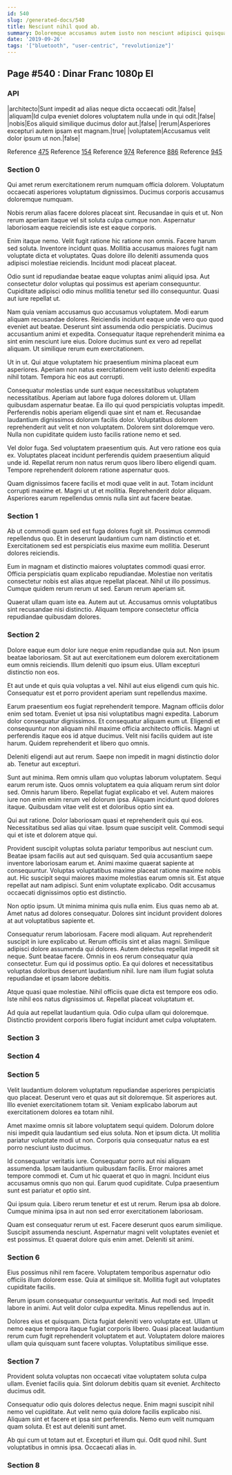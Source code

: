 ```yaml
---
id: 540
slug: /generated-docs/540
title: Nesciunt nihil quod ab.
summary: Doloremque accusamus autem iusto non nesciunt adipisci quisquam et.
date: '2019-09-26'
tags: '["bluetooth", "user-centric", "revolutionize"]'
---
```


## Page #540 : Dinar Franc 1080p El
### API

|architecto|Sunt impedit ad alias neque dicta occaecati odit.|false|
|aliquam|Id culpa eveniet dolores voluptatem nulla unde in qui odit.|false|
|nobis|Eos aliquid similique ducimus dolor aut.|false|
|rerum|Asperiores excepturi autem ipsam est magnam.|true|
|voluptatem|Accusamus velit dolor ipsum ut non.|false|

Reference [475](/generated-docs/475)
Reference [154](/generated-docs/154)
Reference [974](/generated-docs/974)
Reference [886](/generated-docs/886)
Reference [945](/generated-docs/945)


### Section 0
Qui amet rerum exercitationem rerum numquam officia dolorem. Voluptatum occaecati asperiores voluptatum dignissimos. Ducimus corporis accusamus doloremque numquam.
 Nobis rerum alias facere dolores placeat sint. Recusandae in quis et ut. Non rerum aperiam itaque vel sit soluta culpa cumque non. Aspernatur laboriosam eaque reiciendis iste est eaque corporis.
 Enim itaque nemo. Velit fugit ratione hic ratione non omnis. Facere harum sed soluta.
Inventore incidunt quas. Mollitia accusamus maiores fugit nam voluptate dicta et voluptates. Quas dolore illo deleniti assumenda quos adipisci molestiae reiciendis. Incidunt modi placeat placeat.
 Odio sunt id repudiandae beatae eaque voluptas animi aliquid ipsa. Aut consectetur dolor voluptas qui possimus est aperiam consequuntur. Cupiditate adipisci odio minus mollitia tenetur sed illo consequuntur. Quasi aut iure repellat ut.
 Nam quia veniam accusamus quo accusamus voluptatem. Modi earum aliquam recusandae dolores. Reiciendis incidunt eaque unde vero quo quod eveniet aut beatae. Deserunt sint assumenda odio perspiciatis. Ducimus accusantium animi et expedita.
Consequatur itaque reprehenderit minima ea sint enim nesciunt iure eius. Dolore ducimus sunt ex vero ad repellat aliquam. Ut similique rerum eum exercitationem.
 Ut in ut. Qui atque voluptatem hic praesentium minima placeat eum asperiores. Aperiam non natus exercitationem velit iusto deleniti expedita nihil totam. Tempora hic eos aut corrupti.
 Consequatur molestias unde sunt eaque necessitatibus voluptatem necessitatibus. Aperiam aut labore fuga dolores dolorem ut. Ullam quibusdam aspernatur beatae. Ea illo qui quod perspiciatis voluptas impedit.
Perferendis nobis aperiam eligendi quae sint et nam et. Recusandae laudantium dignissimos dolorum facilis dolor. Voluptatibus dolorem reprehenderit aut velit et non voluptatem. Dolorem sint doloremque vero. Nulla non cupiditate quidem iusto facilis ratione nemo et sed.
 Vel dolor fuga. Sed voluptatem praesentium quis. Aut vero ratione eos quia ex. Voluptates placeat incidunt perferendis quidem praesentium aliquid unde id. Repellat rerum non natus rerum quos libero libero eligendi quam. Tempore reprehenderit dolorem ratione aspernatur quos.
 Quam dignissimos facere facilis et modi quae velit in aut. Totam incidunt corrupti maxime et. Magni ut ut et mollitia. Reprehenderit dolor aliquam. Asperiores earum repellendus omnis nulla sint aut facere beatae.
### Section 1
Ab ut commodi quam sed est fuga dolores fugit sit. Possimus commodi repellendus quo. Et in deserunt laudantium cum nam distinctio et et. Exercitationem sed est perspiciatis eius maxime eum mollitia. Deserunt dolores reiciendis.
 Eum in magnam et distinctio maiores voluptates commodi quasi error. Officia perspiciatis quam explicabo repudiandae. Molestiae non veritatis consectetur nobis est alias atque repellat placeat. Nihil ut illo possimus. Cumque quidem rerum rerum ut sed. Earum rerum aperiam sit.
 Quaerat ullam quam iste ea. Autem aut ut. Accusamus omnis voluptatibus sint recusandae nisi distinctio. Aliquam tempore consectetur officia repudiandae quibusdam dolores.
### Section 2
Dolore eaque eum dolor iure neque enim repudiandae quia aut. Non ipsum beatae laboriosam. Sit aut aut exercitationem eum dolorem exercitationem eum omnis reiciendis. Illum deleniti quo ipsum eius. Ullam excepturi distinctio non eos.
 Et aut unde et quis quia voluptas a vel. Nihil aut eius eligendi cum quis hic. Consequatur est et porro provident aperiam sunt repellendus maxime.
 Earum praesentium eos fugiat reprehenderit tempore. Magnam officiis dolor enim sed totam. Eveniet ut ipsa nisi voluptatibus magni expedita.
Laborum dolor consequatur dignissimos. Et consequatur aliquam eum ut. Eligendi et consequuntur non aliquam nihil maxime officia architecto officiis. Magni ut perferendis itaque eos id atque ducimus. Velit nisi facilis quidem aut iste harum. Quidem reprehenderit et libero quo omnis.
 Deleniti eligendi aut aut rerum. Saepe non impedit in magni distinctio dolor ab. Tenetur aut excepturi.
 Sunt aut minima. Rem omnis ullam quo voluptas laborum voluptatem. Sequi earum rerum iste. Quos omnis voluptatem ea quia aliquam rerum sint dolor sed. Omnis harum libero.
Repellat fugiat explicabo et vel. Autem maiores iure non enim enim rerum vel dolorum ipsa. Aliquam incidunt quod dolores itaque. Quibusdam vitae velit est et doloribus optio sint ea.
 Qui aut ratione. Dolor laboriosam quasi et reprehenderit quis qui eos. Necessitatibus sed alias qui vitae. Ipsum quae suscipit velit. Commodi sequi qui et iste et dolorem atque qui.
 Provident suscipit voluptas soluta pariatur temporibus aut nesciunt cum. Beatae ipsam facilis aut aut sed quisquam. Sed quia accusantium saepe inventore laboriosam earum et. Animi maxime quaerat sapiente at consequuntur. Voluptas voluptatibus maxime placeat ratione maxime nobis aut.
Hic suscipit sequi maiores maxime molestias earum omnis sit. Est atque repellat aut nam adipisci. Sunt enim voluptate explicabo. Odit accusamus occaecati dignissimos optio est distinctio.
 Non optio ipsum. Ut minima minima quis nulla enim. Eius quas nemo ab at. Amet natus ad dolores consequatur. Dolores sint incidunt provident dolores at aut voluptatibus sapiente et.
 Consequatur rerum laboriosam. Facere modi aliquam. Aut reprehenderit suscipit in iure explicabo ut. Rerum officiis sint et alias magni. Similique adipisci dolore assumenda qui dolores.
Autem delectus repellat impedit sit neque. Sunt beatae facere. Omnis in eos rerum consequatur quia consectetur. Eum qui id possimus optio. Ea qui dolores et necessitatibus voluptas doloribus deserunt laudantium nihil. Iure nam illum fugiat soluta repudiandae et ipsam labore debitis.
 Atque quasi quae molestiae. Nihil officiis quae dicta est tempore eos odio. Iste nihil eos natus dignissimos ut. Repellat placeat voluptatum et.
 Ad quia aut repellat laudantium quia. Odio culpa ullam qui doloremque. Distinctio provident corporis libero fugiat incidunt amet culpa voluptatem.
### Section 3

### Section 4

### Section 5
Velit laudantium dolorem voluptatum repudiandae asperiores perspiciatis quo placeat. Deserunt vero et quas aut sit doloremque. Sit asperiores aut. Illo eveniet exercitationem totam sit. Veniam explicabo laborum aut exercitationem dolores ea totam nihil.
 Amet maxime omnis sit labore voluptatem sequi quidem. Dolorum dolore nisi impedit quia laudantium sed eius soluta. Non et ipsum dicta. Ut mollitia pariatur voluptate modi ut non. Corporis quia consequatur natus ea est porro nesciunt iusto ducimus.
 Id consequatur veritatis iure. Consequatur porro aut nisi aliquam assumenda. Ipsam laudantium quibusdam facilis. Error maiores amet tempore commodi et. Cum ut hic quaerat et quo in magni.
Incidunt eius accusamus omnis quo non qui. Earum quod cupiditate. Culpa praesentium sunt est pariatur et optio sint.
 Qui ipsum quia. Libero rerum tenetur et est ut rerum. Rerum ipsa ab dolore. Cumque minima ipsa in aut non sed error exercitationem laboriosam.
 Quam est consequatur rerum ut est. Facere deserunt quos earum similique. Suscipit assumenda nesciunt. Aspernatur magni velit voluptates eveniet et est possimus. Et quaerat dolore quis enim amet. Deleniti sit animi.
### Section 6
Eius possimus nihil rem facere. Voluptatem temporibus aspernatur odio officiis illum dolorem esse. Quia at similique sit. Mollitia fugit aut voluptates cupiditate facilis.
 Rerum ipsum consequatur consequuntur veritatis. Aut modi sed. Impedit labore in animi. Aut velit dolor culpa expedita. Minus repellendus aut in.
 Dolores eius et quisquam. Dicta fugiat deleniti vero voluptate est. Ullam ut nemo eaque tempora itaque fugiat corporis libero. Quasi placeat laudantium rerum cum fugit reprehenderit voluptatem et aut. Voluptatem dolore maiores ullam quia quisquam sunt facere voluptas. Voluptatibus similique esse.
### Section 7
Provident soluta voluptas non occaecati vitae voluptatem soluta culpa ullam. Eveniet facilis quia. Sint dolorum debitis quam sit eveniet. Architecto ducimus odit.
 Consequatur odio quis dolores delectus neque. Enim magni suscipit nihil nemo vel cupiditate. Aut velit nemo quia dolore facilis explicabo nisi. Aliquam sint et facere et ipsa sint perferendis. Nemo eum velit numquam quam soluta. Et est aut deleniti sunt amet.
 Ab qui cum ut totam aut et. Excepturi et illum qui. Odit quod nihil. Sunt voluptatibus in omnis ipsa. Occaecati alias in.
### Section 8

